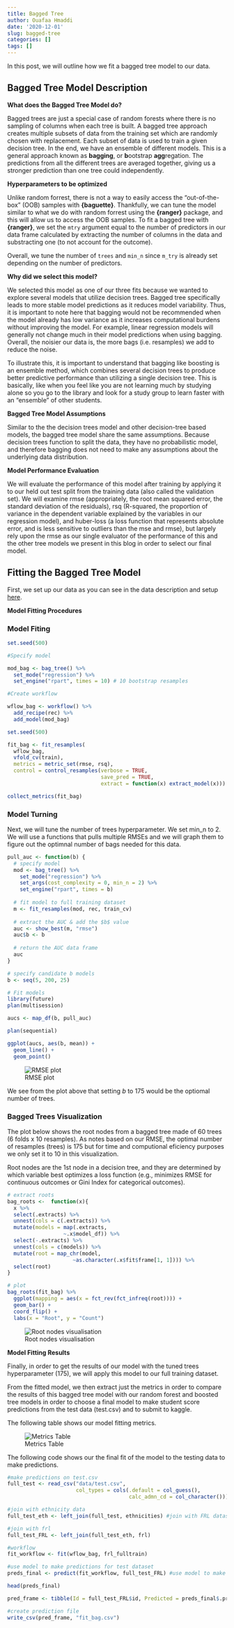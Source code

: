 ```yaml
---
title: Bagged Tree
author: Ouafaa Hmaddi
date: '2020-12-01'
slug: bagged-tree
categories: []
tags: []
---
```

In this post, we will outline how we fit a bagged tree model to our data. 

## Bagged Tree Model Description

**What does the Bagged Tree Model do?**

Bagged trees are just a special case of random forests where there is no sampling of columns when each tree is built. A bagged tree approach creates multiple subsets of data from the training set which are randomly chosen with replacement. Each subset of data is used to train a given decision tree. In the end, we have an ensemble of different models. This is a general approach known as **bagging**, or **b**ootstrap **agg**regation. The predictions from all the different trees are averaged together, giving us a stronger prediction than one tree could independently.

**Hyperparameters to be optimized**

Unlike random forrest, there is not a way to easily access the “out-of-the-box” (OOB) samples with **{baguette}**. Thankfully, we can tune the model similar to what we do with random forrest using the **{ranger}** package, and this will allow us to access the OOB samples. To fit a bagged tree with **{ranger}**, we set the `mtry` argument equal to the number of predictors in our data frame calculated by extracting the number of columns in the data and substracting one (to not account for the outcome).

Overall, we tune the number of `trees` and `min_n` since `m_try` is already set depending on the number of predictors. 

**Why did we select this model?**

We selected this model as one of our three fits because we wanted to explore several models that utilize decision trees. Bagged tree specifically leads to more stable model predictions as it reduces model variability. Thus, it is important to note here that bagging would not be recommended when the model already has low variance as it increases computational burdens without improving the model. For example, linear regression models will generally not change much in their model predictions when using bagging. Overall, the noisier our data is, the more bags (i.e. resamples) we add to reduce the noise.

To illustrate this, it is important to understand that bagging like boosting is an ensemble method, which combines several decision trees to produce better predictive performance than utilizing a single decision tree. This is basically, like when you feel like you are not learning much by studying alone so you go to the library and look for a study group to learn faster with an "ensemble" of other students. 

**Bagged Tree Model Assumptions**

Similar to the the decision trees model and other decision-tree based models, the bagged tree model share the same assumptions. Because decision trees function to split the data, they have no probabilistic model, and therefore bagging does not need to make any assumptions about the underlying data distribution. 

**Model Performance Evaluation**

We will evaluate the performance of this model after training by applying it to our held out test split from the training data (also called the validation set). We will examine rmse (appropriately, the root mean squared error, the standard deviation of the residuals), rsq (R-squared, the proportion of variance in the dependent variable explained by the variables in our regression model), and huber-loss (a loss function that represents absolute error, and is less sensitive to outliers than the mse and rmse), but largely rely upon the rmse as our single evaluator of the performance of this and the other tree models we present in this blog in order to select our final model.

## Fitting the Bagged Tree Model

First, we set up our data as you can see in the data description and setup [here](https://edld654finalproject.netlify.app/2020/11/30/data-description/).

**Model Fitting Procedures** 

### Model Fiting

```r
set.seed(500)

#Specify model

mod_bag <- bag_tree() %>%
  set_mode("regression") %>%
  set_engine("rpart", times = 10) # 10 bootstrap resamples

#Create workflow

wflow_bag <- workflow() %>% 
  add_recipe(rec) %>%
  add_model(mod_bag)
```

```r
set.seed(500)

fit_bag <- fit_resamples(
  wflow_bag,
  vfold_cv(train),
  metrics = metric_set(rmse, rsq),
  control = control_resamples(verbose = TRUE,
                              save_pred = TRUE,
                              extract = function(x) extract_model(x)))

collect_metrics(fit_bag)
```


### Model Turning 

Next, we will tune the number of trees hyperparameter. We set min_n to 2. We will use a functions that pulls multiple RMSEs and we will graph them to figure out the optimnal number of bags needed for this data.

```r

pull_auc <- function(b) {
  # specify model
  mod <- bag_tree() %>% 
    set_mode("regression") %>% 
    set_args(cost_complexity = 0, min_n = 2) %>% 
    set_engine("rpart", times = b)
  
  # fit model to full training dataset
  m <- fit_resamples(mod, rec, train_cv)
  
  # extract the AUC & add the $b$ value
  auc <- show_best(m, "rmse") 
  auc$b <- b
  
  # return the AUC data frame
  auc
}

# specify candidate b models
b <- seq(5, 200, 25)

# Fit models
library(future)
plan(multisession)

aucs <- map_df(b, pull_auc)

plan(sequential)
```

```r
ggplot(aucs, aes(b, mean)) +
  geom_line() +
  geom_point() 
```

![RMSE plot](https://www.dropbox.com/s/snu676nlu1014yi/rmse_auc.png?dl=0)

We see from the plot above that setting $b$ to 175 would be the optiomal number of trees. 


### Bagged Trees Visualization 

The plot below shows the root nodes from a bagged tree made of 60 trees (6 folds x 10 resamples). As notes based on our RMSE, the optimal number of resamples (trees) is 175 but for time and computional eficiency purposes we only set it to 10 in this visualization.

Root nodes are the 1st node in a decision tree, and they are determined by which variable best optimizes a loss function (e.g., minimizes RMSE for continuous outcomes or Gini Index for categorical outcomes).  

```r
# extract roots
bag_roots <-  function(x){
  x %>% 
  select(.extracts) %>% 
  unnest(cols = c(.extracts)) %>% 
  mutate(models = map(.extracts,
                  ~.x$model_df)) %>% 
  select(-.extracts) %>% 
  unnest(cols = c(models)) %>% 
  mutate(root = map_chr(model,
                     ~as.character(.x$fit$frame[1, 1]))) %>%
  select(root)  
}

# plot
bag_roots(fit_bag) %>% 
  ggplot(mapping = aes(x = fct_rev(fct_infreq(root)))) + 
  geom_bar() + 
  coord_flip() + 
  labs(x = "Root", y = "Count")

```

![Root nodes visualisation](https://www.dropbox.com/s/azkgm00earj5nvr/bagtree_root.png?dl=0)


**Model Fitting Results**

Finally, in order to get the results of our model with the tuned trees hyperparameter (175), we will apply this model to our full training dataset.

From the fitted model, we then extract just the metrics in order to compare the results of this bagged tree model with our random forest and boosted tree models in order to choose a final model to make student score predictions from the test data (test.csv) and to submit to kaggle.

The following table shows our model fitting metrics.

![Metrics Table](https://www.dropbox.com/s/m8hbr7mvqkjcq1z/bag_trees%20metrics%20table.png?dl=0)

The following code shows our the final fit of the model to the testing data to make predictions. 

```r
#make predictions on test.csv
full_test <- read_csv("data/test.csv",
                      col_types = cols(.default = col_guess(), 
                                       calc_admn_cd = col_character()))

#join with ethnicity data
full_test_eth <- left_join(full_test, ethnicities) #join with FRL dataset

#join with frl
full_test_FRL <- left_join(full_test_eth, frl)

#workflow
fit_workflow <- fit(wflow_bag, frl_fulltrain)

#use model to make predictions for test dataset
preds_final <- predict(fit_workflow, full_test_FRL) #use model to make predictions for test dataset

head(preds_final)

pred_frame <- tibble(Id = full_test_FRL$id, Predicted = preds_final$.pred)

#create prediction file
write_csv(pred_frame, "fit_bag.csv")
```











